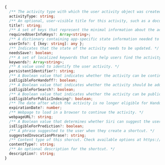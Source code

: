 ```typescript
{
  /** The activity type with which the user activity object was created. */
  activityType: string;
  /** An optional, user-visible title for this activity, such as a document name or web page title. */
  title?: string;
  /** A set of keys that represent the minimal information about the activity that should be stored for later restoration. */
  requiredUserInfoKeys?: Array<string>;
  /** A dictionary containing app-specific state information needed to continue an activity on another device. */
  userInfo?: { [key: string]: any };
  /** Indicates that the state of the activity needs to be updated. */
  needsSave?: boolean;
  /** A set of localized keywords that can help users find the activity in search results. */
  keywords?: Array<string>;
  /** A value used to identify the user activity. */
  persistentIdentifier?: string;
  /** A Boolean value that indicates whether the activity can be continued on another device using Handoff. */
  isEligibleForHandoff?: boolean;
  /** A Boolean value that indicates whether the activity should be added to the on-device index. */
  isEligibleForSearch?: boolean;
  /** A Boolean value that indicates whether the activity can be publicly accessed by all iOS users. */
  isEligibleForPublicIndexing?: boolean;
  /** The date after which the activity is no longer eligible for Handoff or indexing. In ms since Unix Epox */
  expirationDate?: number;
  /** Webpage to load in a browser to continue the activity. */
  webpageURL?: string;
  /** A Boolean value that determines whether Siri can suggest the user activity as a shortcut to the user. */
  isEligibleForPrediction?: boolean;
  /** A phrase suggested to the user when they create a shortcut. */
  suggestedInvocationPhrase?: string;
  /** Content type of this shorcut. Check available options at https://developer.apple.com/documentation/mobilecoreservices/uttype/uti_abstract_types */
  contentType?: string;
  /** An optional description for the shortcut. */
  description?: string;
}
```
